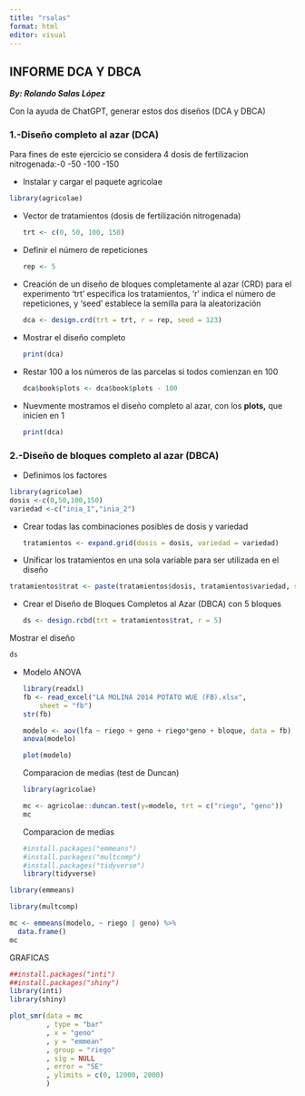 ```yaml
---
title: "rsalas"
format: html
editor: visual
---
```


## INFORME DCA Y DBCA

***By: Rolando Salas López***

Con la ayuda de ChatGPT, generar estos dos diseños (DCA y DBCA)

### 1.-Diseño completo al azar (DCA)

Para fines de este ejercicio se considera 4 dosis de fertilizacion nitrogenada:-0 -50 -100 -150

-   Instalar y cargar el paquete agricolae

```r
library(agricolae)
```

-   Vector de tratamientos (dosis de fertilización nitrogenada)

    ```r
    trt <- c(0, 50, 100, 150)
    ```

<!-- -->

-   Definir el número de repeticiones

    ```r
    rep <- 5
    ```

<!-- -->

-   Creación de un diseño de bloques completamente al azar (CRD) para el experimento 'trt' especifica los tratamientos, 'r' indica el número de repeticiones, y 'seed' establece la semilla para la aleatorización

    ```r
    dca <- design.crd(trt = trt, r = rep, seed = 123)
    ```

-   Mostrar el diseño completo

    ```r
    print(dca)
    ```

-   Restar 100 a los números de las parcelas si todos comienzan en 100

    ```r
    dca$book$plots <- dca$book$plots - 100
    ```

<!-- -->

-   Nuevmente mostramos el diseño completo al azar, con los **plots,** que inicien en 1

    ```r
    print(dca)
    ```

### 2.-Diseño de bloques completo al azar (DBCA)

-   Definimos los factores

```r
library(agricolae)
dosis <-c(0,50,100,150)
variedad <-c("inia_1","inia_2")

```

-   Crear todas las combinaciones posibles de dosis y variedad

    ```r
    tratamientos <- expand.grid(dosis = dosis, variedad = variedad)
    ```

-   Unificar los tratamientos en una sola variable para ser utilizada en el diseño

```r
tratamientos$trat <- paste(tratamientos$dosis, tratamientos$variedad, sep = "-")
```

-   Crear el Diseño de Bloques Completos al Azar (DBCA) con 5 bloques

    ```r
    ds <- design.rcbd(trt = tratamientos$trat, r = 5)
    ```

Mostrar el diseño

```r
ds
```

-   Modelo ANOVA

    ```r
    library(readxl) 
    fb <- read_excel("LA MOLINA 2014 POTATO WUE (FB).xlsx", 
        sheet = "fb")
    str(fb)
    ```

    ```r
    modelo <- aov(lfa ~ riego + geno + riego*geno + bloque, data = fb)
    anova(modelo)
    ```

    ```r
    plot(modelo)
    ```

    Comparacion de medias (test de Duncan)

    ```r
    library(agricolae)

    mc <- agricolae::duncan.test(y=modelo, trt = c("riego", "geno"))
    mc
    ```

    Comparacion de medias

    ```r
    #install.packages("emmeans")
    #install.packages("multcomp")
    #install.packages("tidyverse")
    library(tidyverse)
    ```

```r
library(emmeans)
```

```r
library(multcomp)
```

```r
mc <- emmeans(modelo, ~ riego | geno) %>%
  data.frame()
mc
```

GRAFICAS

```r
##install.packages("inti")
##install.packages("shiny")
library(inti)
library(shiny)
```

```r
plot_smr(data = mc
         , type = "bar"
         , x = "geno"
         , y = "emmean"
         , group = "riego"
         , sig = NULL
         , error = "SE"
         , ylimits = c(0, 12000, 2000)
         )
```
